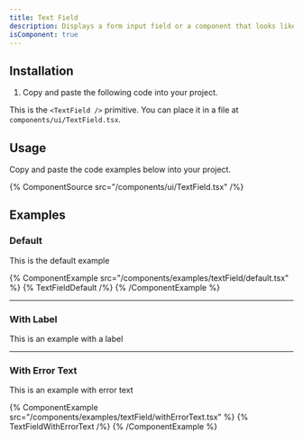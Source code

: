 ```yaml
---
title: Text Field
description: Displays a form input field or a component that looks like an input field.
isComponent: true
---
```


## Installation

1. Copy and paste the following code into your project.

This is the `<TextField />` primitive. You can place it in a file at `components/ui/TextField.tsx`.

## Usage

Copy and paste the code examples below into your project.

{% ComponentSource src="/components/ui/TextField.tsx" /%}

## Examples

### Default

This is the default example

{% ComponentExample src="/components/examples/textField/default.tsx" %}
{% TextFieldDefault /%}
{% /ComponentExample %}

---

### With Label

This is an example with a label

---

### With Error Text

This is an example with error text

{% ComponentExample src="/components/examples/textField/withErrorText.tsx" %}
{% TextFieldWithErrorText /%}
{% /ComponentExample %}
